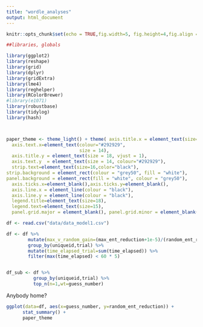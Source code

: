 ```yaml
---
title: "wordle_analyses"
output: html_document
---
```





```r
knitr::opts_chunk$set(echo = TRUE,fig.width=5, fig.height=4,fig.align = "center",cache=TRUE)
```


```r
##libraries, globals

library(ggplot2)
library(reshape)
library(grid)
library(dplyr)
library(gridExtra)
library(lme4)
library(reghelper)
library(RColorBrewer)
#library(e1071)   
library(robustbase)
library(tidylog)
library(hash)



paper_theme <- theme_light() + theme( axis.title.x = element_text(size=18),
  axis.text.x=element_text(colour="#292929", 
                           size = 14), 
  axis.title.y = element_text(size = 18, vjust = 1),
  axis.text.y  = element_text(size = 14, colour="#292929"),
  strip.text=element_text(size=16,color="black"),
strip.background = element_rect(colour = "grey50", fill = "white"),
panel.background = element_rect(fill = "white", colour = "grey50"),
  axis.ticks.x=element_blank(),axis.ticks.y=element_blank(),
  axis.line.x = element_line(colour = "black"), 
  axis.line.y = element_line(colour = "black"),
  legend.title=element_text(size=18),
  legend.text=element_text(size=15),
  panel.grid.major = element_blank(), panel.grid.minor = element_blank())


```



```r

df <- read.csv("data/data_model1.csv")

df <- df %>%
        mutate(max_v_random_gain=(max_ent_reduction+1e-5)/(random_ent_reduction+1e-5)) %>%
        group_by(uniqueid,trial) %>%
        mutate(time_elapsed_trial=sum(time_elapsed)) %>%
        filter(max(time_elapsed) < 60 * 5)


df_sub <- df %>%
          group_by(uniqueid,trial) %>%
          top_n(n=1,wt=guess_number)


```

Anybody home?

```r
ggplot(data=df, aes(x=guess_number, y=random_ent_reduction)) +
      stat_summary() +
      paper_theme




```